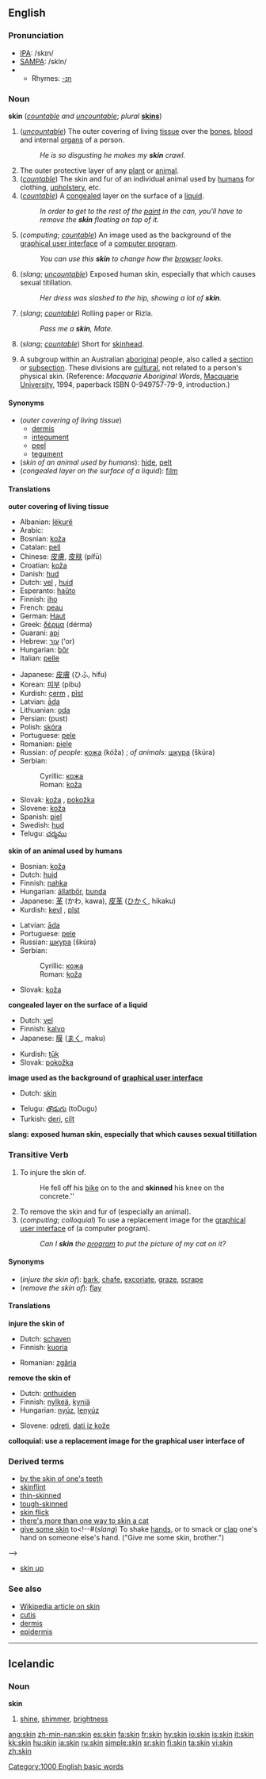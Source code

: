 ==English==

===Pronunciation===
*[[w:IPA|IPA]]: /skɪn/
*[[w:SAMPA|SAMPA]]: /skIn/
*{{audio|en-us-skin.ogg|Audio (US)}}
**Rhymes: [[Rhymes:English:-ɪn|-ɪn]]

===Noun===
'''skin''' (''[[countable]] and [[uncountable]]''; ''plural'' '''[[skins]]''')

# (''[[uncountable]]'') The outer covering of living [[tissue]] over the [[bone]]s, [[blood]] and internal [[organs]] of a person.
#:''He is so disgusting he makes my '''skin''' crawl.''
# The outer protective layer of any [[plant]] or [[animal]].
# (''[[countable]]'') The skin and fur of an individual animal used by [[humans]] for clothing, [[upholstery]], etc.
# (''[[countable]]'') A [[congeal]]ed layer on the surface of a [[liquid]].
#:''In order to get to the rest of the [[paint]] in the can, you'll have to remove the '''skin''' floating on top of it.''
# (''computing''; ''[[countable]]'') An image used as the background of the [[graphical user interface]] of a [[computer program]].
#:''You can use this '''skin''' to change how the [[browser]] looks.''
# (''slang''; ''[[uncountable]]'') Exposed human skin, especially that which causes sexual titillation.
#:''Her dress was slashed to the hip, showing a lot of '''skin'''.''
# (''slang''; ''[[countable]]'') Rolling paper or Rizla.
#:''Pass me a '''skin''', Mate.''
# (''slang''; ''[[countable]]'') Short for [[skinhead]].
# {{AU}} A subgroup within an Australian [[aboriginal]] people, also called a [[section]] or [[subsection]].  These divisions are [[cultural]], not related to a person's physical skin.  (Reference: ''Macquarie Aboriginal Words'', [[w:Macquarie University|Macquarie University]], 1994, paperback ISBN 0-949757-79-9, introduction.)

====Synonyms====
*(''outer covering of living tissue'')
** [[dermis]]
** [[integument]]
** [[peel]]
** [[tegument]]
*(''skin of an animal used by humans''): [[hide]], [[pelt]]
*(''congealed layer on the surface of a liquid''): [[film]]

====Translations====

'''outer covering of living tissue'''
{{top}}
*Albanian: [[lëkurë]] {{f}}
*Arabic: {{ARchar|[[جلد]]}} {{IPAchar|(jild)}} {{m}}
*Bosnian: [[koža#Bosnian|koža]] {{f}}
*Catalan: [[pell]] {{f}}
*Chinese: [[皮膚]], [[皮肤]] (pífū)
*Croatian: [[koža]] {{f}}
*Danish: [[hud]]
*Dutch: [[vel]] {{n}}, [[huid]] {{f}}
*Esperanto: [[haŭto]]
*Finnish: [[iho]]
*French: [[peau]] {{f}}
*German: [[Haut]] {{f}}
*Greek: [[δέρμα]] (dérma) {{f}}
*Guaraní: [[api]]
*Hebrew: [[עור]] (‘or) {{m}}
*Hungarian: [[bőr]]
*Italian: [[pelle]] {{f}}
{{mid}}
*Japanese: [[皮膚]] (ひふ, hifu)
*Korean: [[피부]] (pibu)
*Kurdish: [[çerm]] {{m}}, [[pîst]] {{m}}
*Latvian: [[āda]] {{f}}
*Lithuanian: [[oda]] {{f}}
*Persian: {{FAchar|[[پوست]]}} (pust)
*Polish: [[skóra]] {{f}}
*Portuguese: [[pele]] {{f}}
*Romanian: [[piele]] {{f}}
*Russian: ''of people:'' [[кожа]] (kóža) {{f}}; ''of animals:'' [[шкура]] (škúra) {{f}}
*Serbian:
*:Cyrillic: [[кожа#Serbian|кожа]] {{f}}
*:Roman: [[koža#Serbian|koža]] {{f}}
*Slovak: [[koža#Slovak|koža]] {{f}}, [[pokožka#Slovak|pokožka]] {{f}}
*Slovene: [[koža#Slovene|koža]] {{f}}
*Spanish: [[piel]] {{f}}
*Swedish: [[hud#Swedish|hud]]
*Telugu: [[చర్మము]]
{{bottom}}

'''skin of an animal used by humans'''
{{top}}
*Bosnian: [[koža#Bosnian|koža]] {{f}}
*Dutch: [[huid]] {{f}}
*Finnish: [[nahka]]
*Hungarian: [[állatbőr]], [[bunda]]
*Japanese: [[革]] (かわ, kawa), [[皮革]] ([[ひかく]], hikaku)
*Kurdish: [[kevl]] {{m}}, [[pîst]] {{m}}
{{mid}}
*Latvian: [[āda]] {{f}}
*Portuguese: [[pele]] {{f}}
*Russian: [[шкура]] (škúra) {{f}}
*Serbian:
*:Cyrillic: [[кожа#Serbian|кожа]] {{f}}
*:Roman: [[koža#Serbian|koža]] {{f}}
*Slovak: [[koža#Slovak|koža]] {{f}}
{{bottom}}

'''congealed layer on the surface of a liquid'''
{{top}}
*Dutch: [[vel]] {{n}}
*Finnish: [[kalvo]]
*Japanese: [[膜]] ([[まく]], maku)
{{mid}}
*Kurdish: [[tûk]]
*Slovak: [[pokožka#Slovak|pokožka]] {{f}}
{{bottom}}

'''image used as the background of [[graphical user interface]]'''
{{top}}
*Dutch: [[skin]] 
{{mid}}
*Telugu: [[తొడుగు]] (toDugu)
*Turkish: [[deri]], [[cilt]]
{{bottom}}

'''slang: exposed human skin, especially that which causes sexual titillation'''
{{top}}
{{mid}}
{{bottom}}

===Transitive Verb===
{{en-verb|skin|n|ing}}

# To injure the skin of.
#:He fell off his [[bike]] on to the and '''skinned''' his knee on the concrete.''
# To remove the skin and fur of (especially an animal).
# (''computing''; ''colloquial'') To use a replacement image for the [[graphical user interface]] of (a computer program).
#:''Can I '''skin''' the [[program]] to put the picture of my cat on it?''

====Synonyms====
*(''injure the skin of''): [[bark]], [[chafe]], [[excoriate]], [[graze]], [[scrape]]
*(''remove the skin of''): [[flay]]

====Translations====

'''injure the skin of'''
{{top}}
*Dutch: [[schaven]]
*Finnish: [[kuoria]]
{{mid}}
*Romanian: [[zgâria]]
{{bottom}}

'''remove the skin of'''
{{top}}
*Dutch: [[onthuiden]]
*Finnish: [[nylkeä]], [[kyniä]]
*Hungarian: [[nyúz]], [[lenyúz]]
{{mid}}
*Slovene: [[odreti]], [[dati iz kože]]
{{bottom}}

'''colloquial: use a replacement image for the graphical user interface of'''
{{top}}
{{mid}}
{{bottom}}

===Derived terms===
*[[by the skin of one's teeth]]<!--#A very small amount of margin for error, or small likelihood of success.  ("We'll probably just make it by the skin of our teeth.")-->
*[[skinflint]]
*[[thin-skinned]]<!--#(adj) Weak, timid.  ("He's so thin-skinned, one solid [[punch]] and he's on the [[canvas]]."  ("Probably he can't do it because his skin is thin.")-->
*[[tough-skinned]]<!--#(adj) Strong; able to endure pain or hardship.  ("She must be tough-skinned, if she can work for slave drivers like those guys."-->
*[[skin flick]]<!--#A [[pornographic]] or [[adult movie]].  ("It's a skin flick.")-->
*[[there's more than one way to skin a cat]]
*[[give some skin]] to<!--#(''slang'') To shake [[hands]], or to smack or [[clap]] one's hand on someone else's hand.  ("Give me some skin, brother.")
-->
*[[skin up]]

===See also===
*[[w:Skin|Wikipedia article on skin]]
*[[cutis]]
*[[dermis]]
*[[epidermis]]

----

==Icelandic==
===Noun===
'''skin''' {{n}}
#[[shine]], [[shimmer]], [[brightness]]

[[Category:1000 English basic words]]

[[ang:skin]]
[[zh-min-nan:skin]]
[[es:skin]]
[[fa:skin]]
[[fr:skin]]
[[hy:skin]]
[[io:skin]]
[[is:skin]]
[[it:skin]]
[[kk:skin]]
[[hu:skin]]
[[ja:skin]]
[[ru:skin]]
[[simple:skin]]
[[sr:skin]]
[[fi:skin]]
[[ta:skin]]
[[vi:skin]]
[[zh:skin]]